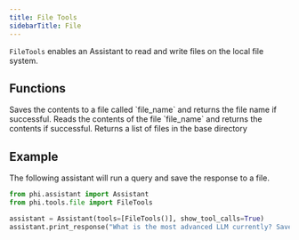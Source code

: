 ```yaml
---
title: File Tools
sidebarTitle: File
---
```


`FileTools` enables an Assistant to read and write files on the local file system.
## Functions

<ResponseField name="save_file">
  Saves the contents to a file called `file_name` and returns the file name if successful.
</ResponseField>
<ResponseField name="read_file">
  Reads the contents of the file `file_name` and returns the contents if successful.
</ResponseField>
<ResponseField name="list_files">
  Returns a list of files in the base directory
</ResponseField>

## Example

The following assistant will run a query and save the response to a file.

```python cookbook/tools/file.py
from phi.assistant import Assistant
from phi.tools.file import FileTools

assistant = Assistant(tools=[FileTools()], show_tool_calls=True)
assistant.print_response("What is the most advanced LLM currently? Save the asnwer to a file.")

```

<Snippet file="message-us-discord.mdx" />
